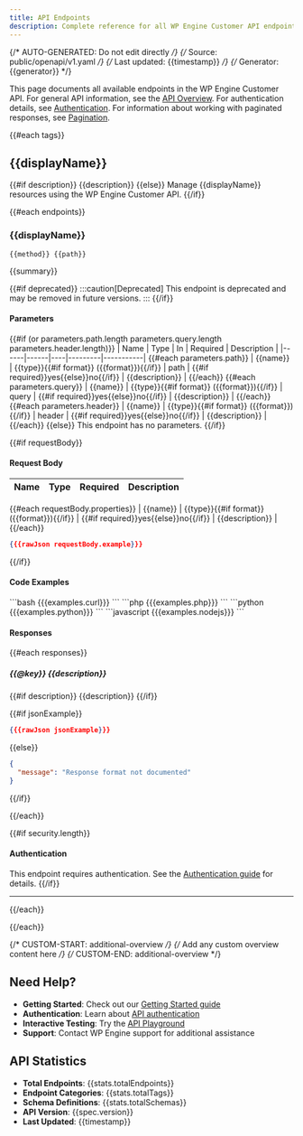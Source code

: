 ```yaml
---
title: API Endpoints
description: Complete reference for all WP Engine Customer API endpoints
---
```


{/* AUTO-GENERATED: Do not edit directly */}
{/* Source: public/openapi/v1.yaml */}
{/* Last updated: {{timestamp}} */}
{/* Generator: {{generator}} */}


This page documents all available endpoints in the WP Engine Customer API. For general API information, see the [API Overview](/api-reference/overview/). For authentication details, see [Authentication](/api-reference/authentication/). For information about working with paginated responses, see [Pagination](/api-reference/pagination/).

{{#each tags}}
## {{displayName}}

{{#if description}}
{{description}}
{{else}}
Manage {{displayName}} resources using the WP Engine Customer API.
{{/if}}

{{#each endpoints}}
### {{displayName}}

`{{method}} {{path}}`

{{summary}}

{{#if deprecated}}
:::caution[Deprecated]
This endpoint is deprecated and may be removed in future versions.
:::
{{/if}}

#### Parameters

{{#if (or parameters.path.length parameters.query.length parameters.header.length)}}
| Name | Type | In | Required | Description |
|------|------|----|---------|-----------| 
{{#each parameters.path}}
| {{name}} | {{type}}{{#if format}} ({{format}}){{/if}} | path | {{#if required}}yes{{else}}no{{/if}} | {{description}} |
{{/each}}
{{#each parameters.query}}
| {{name}} | {{type}}{{#if format}} ({{format}}){{/if}} | query | {{#if required}}yes{{else}}no{{/if}} | {{description}} |
{{/each}}
{{#each parameters.header}}
| {{name}} | {{type}}{{#if format}} ({{format}}){{/if}} | header | {{#if required}}yes{{else}}no{{/if}} | {{description}} |
{{/each}}
{{else}}
This endpoint has no parameters.
{{/if}}

{{#if requestBody}}
#### Request Body

| Name | Type | Required | Description |
|------|------|----------|-------------|
{{#each requestBody.properties}}
| {{name}} | {{type}}{{#if format}} ({{format}}){{/if}} | {{#if required}}yes{{else}}no{{/if}} | {{description}} |
{{/each}}

```json
{{{rawJson requestBody.example}}}
```
{{/if}}

#### Code Examples

<Tabs>
  <TabItem label="cURL">
    ```bash
    {{{examples.curl}}}
    ```
  </TabItem>
  <TabItem label="PHP">
    ```php
    {{{examples.php}}}
    ```
  </TabItem>
  <TabItem label="Python">
    ```python
    {{{examples.python}}}
    ```
  </TabItem>
  <TabItem label="Node.js">
    ```javascript
    {{{examples.nodejs}}}
    ```
  </TabItem>
</Tabs>

#### Responses

{{#each responses}}
##### {{@key}} {{description}}

{{#if description}}
{{description}}
{{/if}}

{{#if jsonExample}}
```json
{{{rawJson jsonExample}}}
```
{{else}}
```json
{
  "message": "Response format not documented"
}
```
{{/if}}

{{/each}}

{{#if security.length}}
#### Authentication

This endpoint requires authentication. See the [Authentication guide](/api-reference/authentication/) for details.
{{/if}}

---

{{/each}}

{{/each}}

{/* CUSTOM-START: additional-overview */}
{/* Add any custom overview content here */}
{/* CUSTOM-END: additional-overview */}

## Need Help?

- **Getting Started**: Check out our [Getting Started guide](/getting-started/introduction/)
- **Authentication**: Learn about [API authentication](/api-reference/authentication/)
- **Interactive Testing**: Try the [API Playground](/try/playground/)
- **Support**: Contact WP Engine support for additional assistance

## API Statistics

- **Total Endpoints**: {{stats.totalEndpoints}}
- **Endpoint Categories**: {{stats.totalTags}}
- **Schema Definitions**: {{stats.totalSchemas}}
- **API Version**: {{spec.version}}
- **Last Updated**: {{timestamp}}
